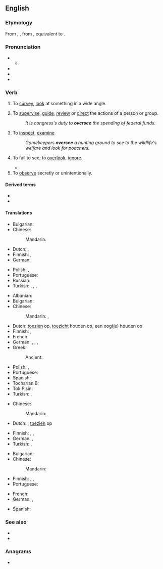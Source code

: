 ==English==

===Etymology===
From {{inh|en|enm|overseen}}, {{m|enm|ouverseen}}, from {{inh|en|ang|ofersēon|t=to observe, oversee; to overlook, neglect}}, equivalent to {{af|en|over-|see}}.

===Pronunciation===
* {{IPA|en|/əʊvə(ɹ)siː/}}
** {{audio|en|LL-Q1860 (eng)-Vealhurl-oversee.wav|Audio (UK)}}
* {{hyphenation|en|over|see}}
* {{rhymes|en|iː}}
* {{homophones|en|oversea}}

===Verb===
{{en-verb|oversees|overseeing|oversaw|overseen}} {{tlb|en|transitive}}

# {{lb|en|literally}} To [[survey]], [[look]] at something in a wide angle.
# {{lb|en|figuratively}} To [[supervise]], [[guide]], [[review]] or [[direct]] the actions of a person or group.
#: {{synonyms|en|superintend}}
#: ''It is congress's duty to '''oversee''' the spending of federal funds.''
# To [[inspect]], [[examine]]
#: ''Gamekeepers '''oversee''' a hunting ground to see to the wildlife's welfare and look for poachers.''
# {{lb|en|obsolete}} To fail to see; to [[overlook]], [[ignore]].
#* {{RQ:Spenser Faerie Queene|book=II|canto=IX|passage=Thereat the Elfe did blush in priuitee, / And turnd his face away; but she the same / Dissembled faire, and faynd to '''ouersee'''.}}
# To [[observe]] secretly or unintentionally.

====Derived terms====
* {{l|en|overseer}}
* {{l|en|oversight}}

====Translations====
{{trans-top|to survey, look at something in a wide angle}}
* Bulgarian: {{t+|bg|преглеждам}}
* Chinese:
*: Mandarin: {{t+|cmn|调查}}
* Dutch: {{t+|nl|overzien}}, {{t|nl|overschouwen}}
* Finnish: {{t+|fi|katsoa}}, {{t+|fi|valvoa}}
* German: {{t+|de|überblicken}}
{{trans-mid}}
* Polish: {{t+|pl|przeglądać|impf}}, {{t+|pl|przejrzeć|pf}}
* Portuguese: {{t+|pt|sondar}}
* Russian: {{t+|ru|обозревать}}
* Turkish: {{t+|tr|bakmak}}, {{t+|tr|gözetmek}}, {{t+|tr|izlemek}}, {{t|tr|gözetim altında tutmak}}
{{trans-bottom}}

{{trans-top|to supervise, guide, review or direct the actions of a person or group}}
* Albanian: {{t+|sq|mbikëqyr}}
* Bulgarian: {{t+|bg|надзиравам}}
* Chinese:
*: Mandarin: {{t+|cmn|監督|sc=Hani}}, {{t+|cmn|指导}}
* Dutch: [[toezien]] op, [[toezicht]] houden op, een oog(je) houden op
* Finnish: {{t+|fi|valvoa}}, {{t+|fi|johtaa}}
* French: {{t+|fr|superviser}}
* German: {{t+|de|beaufsichtigen}}, {{t+|de|überwachen}}, {{t+|de|leiten}}, {{t+|de|managen}}
* Greek:
*: Ancient: {{t|grc|ἐφοράω}}
{{trans-mid}}
* Polish: {{t+|pl|nadzorować|impf}}, {{t+|pl|doglądać|impf}}
* Portuguese: {{t+|pt|supervisionar}}
* Spanish: {{t+|es|supervisar}}
* Tocharian B: {{t|txb|yärp-}}
* Tok Pisin: {{t|tpi|bosim}}
* Turkish: {{t+|tr|idare etmek}}, {{t+|tr|yönetmek}}
{{trans-bottom}}

{{trans-top|to inspect, examine}}
* Chinese:
*: Mandarin: {{t+|cmn|检查}}
* Dutch: {{t+|nl|bekijken}}, [[toezien]] op
{{trans-mid}}
* Finnish: {{t+|fi|tarkastella}}, {{t+|fi|katsoa}}, {{t+|fi|tutkia}}
* German: {{t+|de|beaufsichtigen}}, {{t+|de|überwachen}}
* Turkish: {{t+|tr|denetlemek}}, {{t+|tr|kontrol etmek}}
{{trans-bottom}}

{{trans-top|to see secretly or unintentionally}}
* Bulgarian: {{t+|bg|съглеждам}}
* Chinese:
*: Mandarin: {{t+|cmn|监督}}
{{trans-mid}}
* Finnish: {{t+|fi|nähdä}}, {{t+|fi|tarkkailla}}, {{t+|fi|kytätä}}
* Portuguese: {{t+|pt|vigiar}}
{{trans-bottom}}

{{checktrans-top}}
* French: {{t+check|fr|superviser}}
* German: {{t+check|de|überblicken}}, {{t+check|de|beaufsichtigen}}
{{trans-mid}}
* Spanish: {{t+check|es|supervisar}}
{{trans-bottom}}

===See also===
* {{l|en|overlook}}
* {{l|en|overwatch}}

===Anagrams===
* {{anagrams|en|a=eeeorsv|see over}}